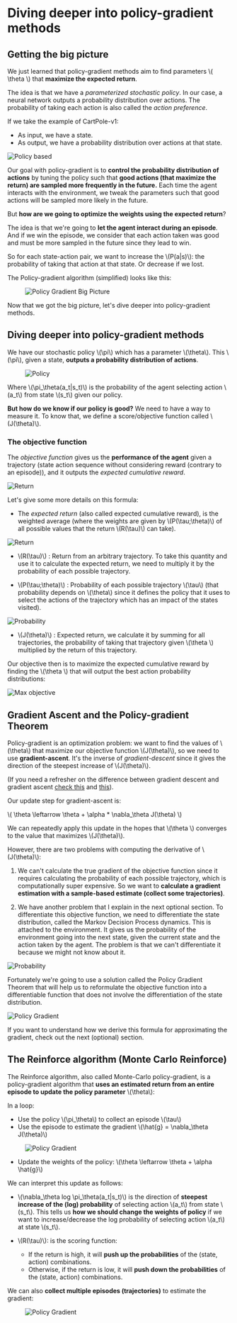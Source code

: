 # Diving deeper into policy-gradient methods

## Getting the big picture

We just learned that policy-gradient methods aim to find parameters  \\( \theta \\) that **maximize the expected return**.

The idea is that we have a *parameterized stochastic policy*. In our case, a neural network outputs a probability distribution over actions. The probability of taking each action is also called the *action preference*.

If we take the example of CartPole-v1:
- As input, we have a state.
- As output, we have a probability distribution over actions at that state.

<img src="https://huggingface.co/datasets/huggingface-deep-rl-course/course-images/resolve/main/en/unit6/policy_based.png" alt="Policy based" />

Our goal with policy-gradient is to **control the probability distribution of actions** by tuning the policy such that **good actions (that maximize the return) are sampled more frequently in the future.**
Each time the agent interacts with the environment, we tweak the parameters such that good actions will be sampled more likely in the future.

But **how are we going to optimize the weights using the expected return**?

The idea is that we're going to **let the agent interact during an episode**. And if we win the episode, we consider that each action taken was good and must be more sampled in the future
since they lead to win.

So for each state-action pair, we want to increase the  \\(P(a|s)\\): the probability of taking that action at that state. Or decrease if we lost.

The Policy-gradient algorithm (simplified) looks like this:
<figure class="image table text-center m-0 w-full">
  <img src="https://huggingface.co/datasets/huggingface-deep-rl-course/course-images/resolve/main/en/unit6/pg_bigpicture.jpg" alt="Policy Gradient Big Picture"/>
</figure>

Now that we got the big picture, let's dive deeper into policy-gradient methods.

## Diving deeper into policy-gradient methods

We have our stochastic policy  \\(\pi\\) which has a parameter  \\(\theta\\). This  \\(\pi\\), given a state, **outputs a probability distribution of actions**.

<figure class="image table text-center m-0 w-full">
  <img src="https://huggingface.co/datasets/huggingface-deep-rl-course/course-images/resolve/main/en/unit6/stochastic_policy.png" alt="Policy"/>
</figure>

Where  \\(\pi_\theta(a_t|s_t)\\) is the probability of the agent selecting action  \\(a_t\\) from state  \\(s_t\\) given our policy.

**But how do we know if our policy is good?** We need to have a way to measure it. To know that, we define a score/objective function called  \\(J(\theta)\\).

### The objective function

The *objective function* gives us the **performance of the agent** given a trajectory (state action sequence without considering reward (contrary to an episode)), and it outputs the *expected cumulative reward*.

<img src="https://huggingface.co/datasets/huggingface-deep-rl-course/course-images/resolve/main/en/unit6/objective.jpg" alt="Return"/>

Let's give some more details on this formula:
- The *expected return* (also called expected cumulative reward), is the weighted average (where the weights are given by  \\(P(\tau;\theta)\\) of all possible values that the return  \\(R(\tau)\\) can take).

<img src="https://huggingface.co/datasets/huggingface-deep-rl-course/course-images/resolve/main/en/unit6/expected_reward.png" alt="Return"/>


- \\(R(\tau)\\) :  Return from an arbitrary trajectory. To take this quantity and use it to calculate the expected return, we need to multiply it by the probability of each possible trajectory.

- \\(P(\tau;\theta)\\) : Probability of each possible trajectory  \\(\tau\\) (that probability depends on  \\(\theta\\) since it defines the policy that it uses to select the actions of the trajectory which has an impact of the states visited).

<img src="https://huggingface.co/datasets/huggingface-deep-rl-course/course-images/resolve/main/en/unit6/probability.png" alt="Probability"/>

- \\(J(\theta)\\) : Expected return, we calculate it by summing for all trajectories, the probability of taking that trajectory given  \\(\theta \\) multiplied by the return of this trajectory.

Our objective then is to maximize the expected cumulative reward by finding the  \\(\theta \\) that will output the best action probability distributions:


<img src="https://huggingface.co/datasets/huggingface-deep-rl-course/course-images/resolve/main/en/unit6/max_objective.png" alt="Max objective"/>


## Gradient Ascent and the Policy-gradient Theorem

Policy-gradient is an optimization problem: we want to find the values of  \\(\theta\\) that maximize our objective function  \\(J(\theta)\\), so we need to use **gradient-ascent**. It's the inverse of *gradient-descent* since it gives the direction of the steepest increase of  \\(J(\theta)\\).

(If you need a refresher on the difference between gradient descent and gradient ascent [check this](https://www.baeldung.com/cs/gradient-descent-vs-ascent) and [this](https://stats.stackexchange.com/questions/258721/gradient-ascent-vs-gradient-descent-in-logistic-regression)).

Our update step for gradient-ascent is:

\\( \theta \leftarrow \theta + \alpha *  \nabla_\theta J(\theta) \\)

We can repeatedly apply this update in the hopes that  \\(\theta \\) converges to the value that maximizes  \\(J(\theta)\\).

However, there are two problems with computing the derivative of  \\(J(\theta)\\):
1. We can't calculate the true gradient of the objective function since it requires calculating the probability of each possible trajectory, which is computationally super expensive.
So we want to **calculate a gradient estimation with a sample-based estimate (collect some trajectories)**.

2. We have another problem that I explain in the next optional section. To differentiate this objective function, we need to differentiate the state distribution, called the Markov Decision Process dynamics. This is attached to the environment. It gives us the probability of the environment going into the next state, given the current state and the action taken by the agent. The problem is that we can't differentiate it because we might not know about it.

<img src="https://huggingface.co/datasets/huggingface-deep-rl-course/course-images/resolve/main/en/unit6/probability.png" alt="Probability"/>

Fortunately we're going to use a solution called the Policy Gradient Theorem that will help us to reformulate the objective function into a differentiable function that does not involve the differentiation of the state distribution.

<img src="https://huggingface.co/datasets/huggingface-deep-rl-course/course-images/resolve/main/en/unit6/policy_gradient_theorem.png" alt="Policy Gradient"/>

If you want to understand how we derive this formula for approximating the gradient, check out the next (optional) section.

## The Reinforce algorithm (Monte Carlo Reinforce)

The Reinforce algorithm, also called Monte-Carlo policy-gradient, is a policy-gradient algorithm that **uses an estimated return from an entire episode to update the policy parameter**  \\(\theta\\):

In a loop:
- Use the policy  \\(\pi_\theta\\)  to collect an episode  \\(\tau\\)
- Use the episode to estimate the gradient  \\(\hat{g} = \nabla_\theta J(\theta)\\)

 <figure class="image table text-center m-0 w-full">
  <img src="https://huggingface.co/datasets/huggingface-deep-rl-course/course-images/resolve/main/en/unit6/policy_gradient_one.png" alt="Policy Gradient"/>
</figure>

- Update the weights of the policy:  \\(\theta \leftarrow \theta + \alpha \hat{g}\\)

We can interpret this update as follows:

- \\(\nabla_\theta log \pi_\theta(a_t|s_t)\\) is the direction of **steepest increase of the (log) probability** of selecting action \\(a_t\\) from state \\(s_t\\).
This tells us **how we should change the weights of policy** if we want to increase/decrease the log probability of selecting action \\(a_t\\) at state \\(s_t\\).

- \\(R(\tau)\\): is the scoring function:
  - If the return is high, it will **push up the probabilities** of the (state, action) combinations.
  - Otherwise, if the return is low, it will **push down the probabilities** of the (state, action) combinations.


We can also **collect multiple episodes (trajectories)** to estimate the gradient:
<figure class="image table text-center m-0 w-full">
 <img src="https://huggingface.co/datasets/huggingface-deep-rl-course/course-images/resolve/main/en/unit6/policy_gradient_multiple.png" alt="Policy Gradient"/>
</figure>
